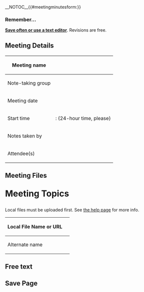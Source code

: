 <noinclude>
{{Button|TITLE= Add Meeting Minutes|LINK= Special:FormEdit/Meeting_Minutes}}
{{Form
|HAS TEMPLATES=
|DESCRIPTION=Used for creating and editing Meeting Minute pages.
|CLASS=
|HIGH USE=
|FORM DEFINES NAME=
}}
</noinclude><includeonly>__NOTOC__{{#meetingminutesform:}}{{{info|page name=<Meeting minutes[Meeting type]> - <Meeting minutes[Meeting date]> (<Meeting minutes[Meeting group]>)}}}
<div id="wikiPreview" style="display: none; padding-bottom: 25px; margin-bottom: 25px; border-bottom: 1px solid #AAAAAA;"></div>
{{{for template|Meeting minutes}}}<!--


Main Form Definition

-->
<div class="meeting-minutes-save-often">
<h3>Remember...</h3>
'''[[FOD:Save Often|Save often or use a text editor]]'''. Revisions are free. 

{{Button|TITLE=Watch the Tutorial|LINK=https://fod2.jsc.nasa.gov/wiki/wikis/eva/images/1/1f/Meeting_Minutes_Tutorial.swf}}
</div>

<h2>Meeting Details</h2>
<div class="meeting-minutes-edit-section multipleTemplateInstance">
{| class="formtable meeting-minutes-formtable"
! Meeting name
| {{{field|Meeting type|input type=combobox|values from category=Meeting|mandatory}}}
|-
! Note-taking group
| {{{field|Meeting group|input type=tokens|property=Meeting group|mandatory}}}
|-
! Meeting date
| {{{field|Meeting date|mandatory}}}
|-
! Start time
| {{{field|Start time hour|input type=text|maxlength=2|size=2|mandatory}}} : {{{field|Start time minute|input type=text|maxlength=2|size=2|mandatory}}} (24-hour time, please)
|-
! Notes taken by
| {{{field|Notes taken by|values from category=Person|mandatory|class=meeting-minutes-author-field}}}
|-
! Attendee(s)
| {{{field|Notable attendee(s)|values from category=Person|input type=tokens}}}
|}
</div>

<h2>Meeting Files</h2>
{{{field|Meeting files|holds template}}}<!-- 






--><h1 style="margin-top:30px;">Meeting Topics</h1>

{{{field|Topics|holds template}}}

{{{end template}}}<!--













{{Meeting Minutes/Form Help/Topic Title}}
{{Meeting Minutes/Form Help/Topic Synopsis}}
{{Meeting Minutes/Form Help/Topic Related Articles}}
{{{field|Synopsis|input type=textarea|autogrow|maxlength=255|class=full-width no-links-allowed character-limit-255|placeholder=Synopsis}}}
{{Meeting Minutes/Form Help/Topic Full Text}}

    Topics

-->{{{for template|Topic from meeting|multiple|embed in field=Meeting minutes[Topics]|add button text=Add Topic}}}<div class="instance-wrapper">
{{{field|Has topic title|class=full-width no-links-allowed title-input-field|placeholder=Topic Title}}}

{{{field|Related article|input type=text with autocomplete|list|values from namespace=Main|class=full-width no-links-allowed|placeholder=Related articles or SME Teams}}}

{{{field|Full text|input type=textarea|autogrow|class=full-width shrink-on-blur emphasize meeting-topic-full-text|cols=75}}}
</div>{{{end template}}}<!--



    Meeting Files (uploads and external files)

-->{{{for template|Meeting Minutes/Files|multiple|embed in field=Meeting minutes[Meeting files]|add button text=Add File}}}
<div class="mti-help-box mti-hide-on-blur">
Local files must be uploaded first. See [[Help:Meeting Minutes|the help page]] for more info.
</div>
{| class="formtable meeting-minutes-formtable"
! Local File Name or URL
| {{{field|File or URL|class=full-width no-links-allowed|placeholder=Enter filename starting with File: or URL starting with http}}}
|-
! Alternate name
| {{{field|Alternate name|class=full-width no-links-allowed}}}
|}
{{{end template}}}<!--

-->
== Free text ==
{{Collapsible
  | Content =
* '''Use this field ''very'' sparingly'''
* Nothing in this field will be distributed to related pages
* Info in this field will be added to the end of the meeting minutes page
{{{standard input|free text|rows=10}}}
  | Collapse text = Hide Free Text
  | Expand text = Show Free Text Entry
  | Start hidden = true
}}


== Save Page ==
{{Collapsible
  | Content =
* '''Summary:''' Not required, but recommended if making a revision to a page. The summary will be included emails sent to people watching this page.
* '''Minor edit checkbox:''' Not required
* '''Watch this page checkbox:''' Check this box. If you are editing this page, in all likelihood you care about the content. Watch the page to have greater visibility into future changes. You can make it so the box is automatically checked by editing your preferences (top right of the screen). For more info see [[Help:Watching Pages]].
* '''Save page:''' Click this when you're done to save the page.
* '''Show preview:''' Click this to see what your wiki-markup will look like when formatted. Very handy for learning how to use the wiki.
* '''Show changes:''' Shows all changes you've made, compared to the previous revision (doesn't do much when creating a brand new page).
* '''Cancel:''' Don't click this unless you want to lose what you've been working on.
  | Collapse text = Hide Help
  | Expand text = Show Help
  | Start hidden = true
}}


{{{standard input|summary}}}

{{{standard input|minor edit}}} {{{standard input|watch}}}

{{{standard input|save}}} {{{standard input|preview}}} {{{standard input|changes}}} {{{standard input|cancel}}}
</includeonly>